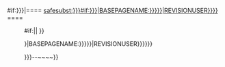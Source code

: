 {{{{{|safesubst:}}}#if:{{{2|{{{申请的理由|}}}}}}|==== [[User:{{{{{|safesubst:}}}#if:{{{1|{{{申请的用戶名|<noinclude>Example</noinclude>}}}}}}|{{{{{|safesubst:}}}BASEPAGENAME:{{{1|{{{申请的用戶名|<noinclude>Example</noinclude>}}}}}}}}|{{{{{|safesubst:}}}REVISIONUSER}}}}]] ====
: {{status|{{{status|新申請}}}}}{{{{{|safesubst:}}}#if:{{{status|}}}||<!-- 請勿修改本行，留予授權者填寫 -->}}
: {{rfp/core|{{{{{|safesubst:}}}#if:{{{1|{{{申请的用戶名|<noinclude>Example</noinclude>}}}}}}|{{{{{|safesubst:}}}BASEPAGENAME:{{{1|{{{申请的用戶名|<noinclude>Example</noinclude>}}}}}}}}|{{{{{|safesubst:}}}REVISIONUSER}}}}}}
: {{{2|{{{申请的理由|<noinclude>{{lorem}}</noinclude>}}}}}}--~~<includeonly></includeonly>~~}}<noinclude>
{{Documentation}}
</noinclude>